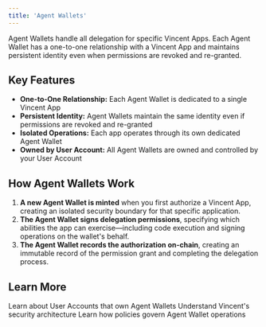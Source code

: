 ```yaml
---
title: 'Agent Wallets'
---
```


Agent Wallets handle all delegation for specific Vincent Apps. Each Agent Wallet has a one-to-one relationship with a Vincent App and maintains persistent identity even when permissions are revoked and re-granted.

## Key Features

- **One-to-One Relationship:** Each Agent Wallet is dedicated to a single Vincent App
- **Persistent Identity:** Agent Wallets maintain the same identity even if permissions are revoked and re-granted
- **Isolated Operations:** Each app operates through its own dedicated Agent Wallet
- **Owned by User Account:** All Agent Wallets are owned and controlled by your User Account

## How Agent Wallets Work

1. **A new Agent Wallet is minted** when you first authorize a Vincent App, creating an isolated security boundary for that specific application.
2. **The Agent Wallet signs delegation permissions**, specifying which abilities the app can exercise—including code execution and signing operations on the wallet's behalf.
3. **The Agent Wallet records the authorization on-chain**, creating an immutable record of the permission grant and completing the delegation process.

## Learn More

<Columns cols={3}>
  <Card title="User Accounts" icon="user" href="/concepts/wallets/user-accounts" color="#FF4205">
    Learn about User Accounts that own Agent Wallets
  </Card>
  <Card title="Security Model" icon="shield" href="/concepts/introduction/security" color="#FF4205">
    Understand Vincent's security architecture
  </Card>
  <Card title="Policies" icon="shield" href="/concepts/policies/about" color="#FF4205">
    Learn how policies govern Agent Wallet operations
  </Card>
</Columns>
